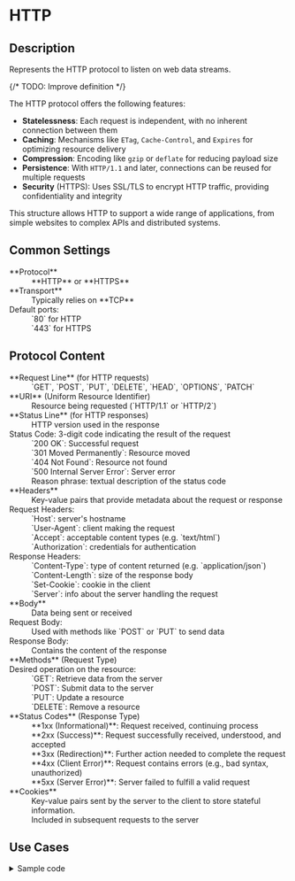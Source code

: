 # HTTP

## Description

Represents the HTTP protocol to listen on web data streams.

{/* TODO: Improve definition */}

The HTTP protocol offers the following features:

* **Statelessness**: Each request is independent, with no inherent connection between them
* **Caching**: Mechanisms like `ETag`, `Cache-Control`, and `Expires` for optimizing resource delivery
* **Compression**: Encoding like `gzip` or `deflate` for reducing payload size
* **Persistence**: With `HTTP/1.1` and later, connections can be reused for multiple requests
* **Security** (HTTPS): Uses SSL/TLS to encrypt HTTP traffic, providing confidentiality and integrity

This structure allows HTTP to support a wide range of applications, from simple websites to complex APIs and distributed systems.

## Common Settings

<dt>**Protocol**</dt>
<dd>**HTTP** or **HTTPS**</dd>
<dt>**Transport**</dt>
<dd>
	Typically relies on **TCP**
	<dt>Default ports:</dt>
	<dd>`80` for HTTP</dd>
	<dd>`443` for HTTPS</dd>
</dd>

## Protocol Content

<dt>**Request Line** (for HTTP requests)</dt>
<dd>`GET`, `POST`, `PUT`, `DELETE`, `HEAD`, `OPTIONS`, `PATCH`</dd>
<dt>**URI**  (Uniform Resource Identifier)</dt>
<dd>Resource being requested (`HTTP/1.1` or `HTTP/2`)</dd>
<dt>**Status Line** (for HTTP responses)</dt>
<dd>HTTP version used in the response</dd>
<dd>
	<dt>Status Code: 3-digit code indicating the result of the request</dt>
		<dd>`200 OK`: Successful request</dd>
		<dd>`301 Moved Permanently`: Resource moved</dd>
		<dd>`404 Not Found`: Resource not found</dd>
		<dd>`500 Internal Server Error`: Server error</dd>
		<dd>Reason phrase: textual description of the status code</dd>
</dd>

<dt>**Headers**</dt>
<dd>Key-value pairs that provide metadata about the request or response</dd>
<dd>
	<dt>Request Headers:</dt>
	<dd>`Host`: server's hostname</dd>
	<dd>`User-Agent`: client making the request</dd>
	<dd>`Accept`: acceptable content types (e.g. `text/html`)</dd>
	<dd>`Authorization`: credentials for authentication</dd>
	<dt>Response Headers:</dt>
	<dd>`Content-Type`: type of content returned (e.g. `application/json`)</dd>
	<dd>`Content-Length`: size of the response body</dd>
	<dd>`Set-Cookie`: cookie in the client</dd>
	<dd>`Server`: info about the server handling the request</dd>
</dd>

<dt>**Body**</dt>
<dd>Data being sent or received</dd>
<dd>
	<dt>Request Body:</dt>
	<dd>Used with methods like `POST` or `PUT` to send data</dd>
	<dt>Response Body:</dt>
	<dd>Contains the content of the response</dd>
</dd>

<dt>**Methods** (Request Type)</dt>
<dd>
	<dt>Desired operation on the resource:</dt>
	<dd>`GET`: Retrieve data from the server</dd>
	<dd>`POST`: Submit data to the server</dd>
	<dd>`PUT`: Update a resource</dd>
	<dd>`DELETE`: Remove a resource</dd>
</dd>
<dt>**Status Codes** (Response Type)</dt>
<dd>**1xx (Informational)**: Request received, continuing process</dd>
<dd>**2xx (Success)**: Request successfully received, understood, and accepted</dd>
<dd>**3xx (Redirection)**: Further action needed to complete the request</dd>
<dd>**4xx (Client Error)**: Request contains errors (e.g., bad syntax, unauthorized)</dd>
<dd>**5xx (Server Error)**: Server failed to fulfill a valid request</dd>
<dt>**Cookies**</dt>
<dd>Key-value pairs sent by the server to the client to store stateful information.</dd>
<dd>Included in subsequent requests to the server</dd>

## Use Cases

<details>
<summary>Sample code</summary>
```yaml
{/* TODO: Provide configuration */}
```
</details>
